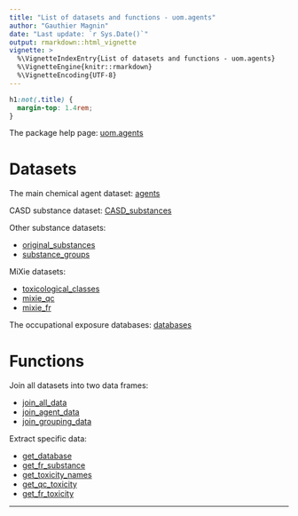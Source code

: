 ```yaml
---
title: "List of datasets and functions - uom.agents"
author: "Gauthier Magnin"
date: "Last update: `r Sys.Date()`"
output: rmarkdown::html_vignette
vignette: >
  %\VignetteIndexEntry{List of datasets and functions - uom.agents}
  %\VignetteEngine{knitr::rmarkdown}
  %\VignetteEncoding{UTF-8}
---
```


```css
h1:not(.title) {
  margin-top: 1.4rem;
}
```



The package help page: [uom.agents](../html/uom.agents-package.html)


# Datasets

The main chemical agent dataset: [agents](../html/agents.html)

CASD substance dataset: [CASD_substances](../html/CASD_substances.html)

Other substance datasets:

* [original_substances](../html/original_substances.html)
* [substance_groups](../html/substance_groups.html)

MiXie datasets:

* [toxicological_classes](../html/toxicological_classes.html)
* [mixie_qc](../html/mixie_qc.html)
* [mixie_fr](../html/mixie_fr.html)

The occupational exposure databases: [databases](../html/databases.html)


# Functions

Join all datasets into two data frames:

* [join_all_data](../html/join_all_data.html)
* [join_agent_data](../html/join_agent_data.html)
* [join_grouping_data](../html/join_grouping_data.html)

Extract specific data:

* [get_database](../html/get_database.html)
* [get_fr_substance](../html/get_fr_substance.html)
* [get_toxicity_names](../html/get_toxicity_names.html)
* [get_qc_toxicity](../html/get_qc_toxicity.html)
* [get_fr_toxicity](../html/get_fr_toxicity.html)



---
